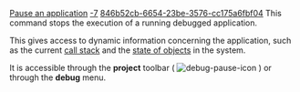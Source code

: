 [[Property:title|Pause an application]]
[[Property:weight|-7]]
[[Property:uuid|846b52cb-6654-23be-3576-cc175a6fbf04]]
This command stops the execution of a running debugged application.

This gives access to dynamic information concerning the application, such as the current [[Callstack tool: Introduction|call stack]]  and the [[Objects tool: Introduction|state of objects]]  in the system. 

It is accessible through the '''project''' toolbar (  [[Image:debug-pause-icon]]  ) or through the '''debug''' menu. 

{{seealso|<br/>
[[Eiffel Debugger Execution: Introduction|Execution commands]]  }}




